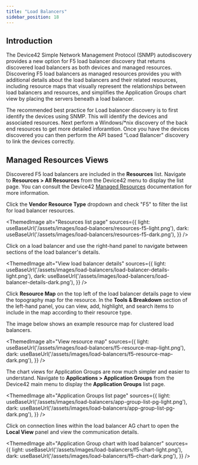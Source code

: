 ```yaml
---
title: "Load Balancers"
sidebar_position: 18
---
```



## Introduction

The Device42 Simple Network Management Protocol (SNMP) autodiscovery provides a new option for F5 load balancer discovery that returns discovered load balancers as both devices and managed resources. Discovering F5 load balancers as managed resources provides you with additional details about the load balancers and their related resources, including resource maps that visually represent the relationships between load balancers and resources, and simplifies the Application Groups chart view by placing the servers beneath a load balancer.

The recommended best practice for Load balancer discovery is to first identify the devices using SNMP. This will identify the devices and associated resources. Next perform a Windows/*nix discovery of the back end resources to get more detailed inforamtion. Once you have the devices discovered you can then perform the API based "Load Balancer" discovery to link the devices correctly.

## Managed Resources Views

Discovered F5 load balancers are included in the **Resources** list. Navigate to **Resources > All Resources** from the Device42 menu to display the list page. You can consult the Device42 [Managed Resources](resources/index.mdx) documentation for more information.

Click the **Vendor Resource Type** dropdown and check "F5" to filter the list for load balancer resources.

<ThemedImage
  alt="Resources list page"
  sources={{
    light: useBaseUrl('/assets/images/load-balancers/resources-f5-light.png'),
    dark: useBaseUrl('/assets/images/load-balancers/resources-f5-dark.png'),
  }}
/>

Click on a load balancer and use the right-hand panel to navigate between sections of the load balancer's details.

<ThemedImage
  alt="View load balancer details"
  sources={{
    light: useBaseUrl('/assets/images/load-balancers/load-balancer-details-light.png'),
    dark: useBaseUrl('/assets/images/load-balancers/load-balancer-details-dark.png'),
  }}
/>

Click **Resource Map** on the top left of the load balancer details page to view the topography map for the resource. In the **Tools & Breakdown** section of the left-hand panel, you can view, add, highlight, and search items to include in the map according to their resource type.

The image below shows an example resource map for clustered load balancers.

<ThemedImage
  alt="View resource map"
  sources={{
    light: useBaseUrl('/assets/images/load-balancers/f5-resource-map-light.png'),
    dark: useBaseUrl('/assets/images/load-balancers/f5-resource-map-dark.png'),
  }}
/>

The chart views for Application Groups are now much simpler and easier to understand. Navigate to **Applications > Application Groups** from the Device42 main menu to display the **Application Groups** list page.

<ThemedImage
  alt="Application Groups list page"
  sources={{
    light: useBaseUrl('/assets/images/load-balancers/app-group-list-pg-light.png'),
    dark: useBaseUrl('/assets/images/load-balancers/app-group-list-pg-dark.png'),
  }}
/>

Click on connection lines within the load balancer AG chart to open the **Local View** panel and view the communication details.

<ThemedImage
  alt="Application Group chart with load balancer"
  sources={{
    light: useBaseUrl('/assets/images/load-balancers/f5-chart-light.png'),
    dark: useBaseUrl('/assets/images/load-balancers/f5-chart-dark.png'),
  }}
/>
